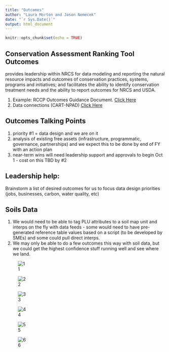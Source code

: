 ---
title: "Outcomes"
author: "Laura Morton and Jason Nemecek"
date: "`r Sys.Date()`"
output: html_document
---

```{r setup, include=FALSE}
knitr::opts_chunk$set(echo = TRUE)
```

## Conservation Assessment Ranking Tool Outcomes

provides leadership within NRCS for data modeling and reporting the natural resource impacts and outcomes of conservation practices, systems, programs and initiatives; and facilitates the ability to identify conservation treatment needs and the ability to report outcomes for NRCS and USDA. 

1. Example: RCCP Outcomes Guidance Document. [Click Here](https://github.com/jneme910/CART/blob/master/documents/RCPP%20Outcomes%20Guidance_DRAFT_6.17.docx?raw=true)
2. Data connections (CART-NPAD) [Click Here](https://github.com/jneme910/CART/blob/master/documents/npad_70_051419.pdf)

## Outcomes Talking Points

1. priority #1 = data design and we are on it
2. analysis of existing free assets (infrastructure, programmatic, governance, partnerships) and we expect this to be done by end of FY with an action plan
3. near-term wins will need leadership support and approvals to begin Oct 1 - cost on this TBD by #2

## Leadership help:
Brainstorm a list of desired outcomes for us to focus data design priorities (jobs, businesses, carbon, water quality, etc)

## Soils Data
1. We would need to be able to tag PLU attributes to a soil map unit and interps on the fly with data feeds - some would need to have pre-generated reference table values based on a script (to be developed by SMEs) and some could pull direct interps.
2. We may only be able to do a few outcomes this way with soil data, but we could get the highest confidence stuff running well and see where we land.


 ![1](https://jneme910.github.io/CART/TableImages/OutcomePhoto-0.jpg)

 ![2](https://jneme910.github.io/CART/TableImages/OutcomePhoto-1.jpg)

 ![3](https://jneme910.github.io/CART/TableImages/OutcomePhoto-2.jpg)

 ![4](https://jneme910.github.io/CART/TableImages/OutcomePhoto-3.jpg)

 ![5](https://jneme910.github.io/CART/TableImages/OutcomePhoto-4.jpg)

 ![6](https://jneme910.github.io/CART/TableImages/OutcomePhoto-5.jpg)



